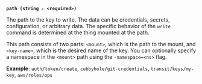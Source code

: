 <a id="write-arg-path" />

**`path (string : <required>)`**

The path to the key to write. The data can be credentials, secrets, 
configuration, or arbitrary data. The specific behavior of the `write` 
command is determined at the thing mounted at the path.

This path consists of two parts: `<mount>`, which is the path to the mount, and 
`<key-name>`, which is the desired name of the key. You can optionally specify a 
namespace in the `<mount>` path using the `-namespace=<ns>` flag.

**Example**: `auth/token/create`, `cubbyhole/git-credentials`, 
`transit/keys/my-key`, `aws/roles/ops`